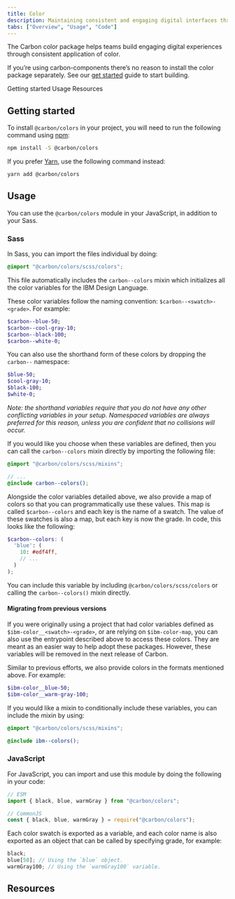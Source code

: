 ```yaml
---
title: Color
description: Maintaining consistent and engaging digital interfaces throughout IBM, whether applications or experiences, demands extended guidance around color usage.
tabs: ["Overview", "Usage", "Code"]
---
```


<PageDescription>

The Carbon color package helps teams build engaging digital experiences through consistent application of color.

</PageDescription>

<InlineNotification>

If you’re using carbon-components there’s no reason to install the color package separately. See our [get started](/get-started/develop/react) guide to start building.

</InlineNotification>

<AncorLinks>

<AnchorLink>Getting started</AnchorLink>
<AnchorLink>Usage</AnchorLink>
<AnchorLink>Resources</AnchorLink>

</AncorLinks>

## Getting started

To install `@carbon/colors` in your project, you will need to run the following
command using [npm](https://www.npmjs.com/):

```bash
npm install -S @carbon/colors
```

If you prefer [Yarn](https://yarnpkg.com/en/), use the following command
instead:

```bash
yarn add @carbon/colors
```

## Usage

You can use the `@carbon/colors` module in your JavaScript, in addition to your
Sass.

### Sass

In Sass, you can import the files individual by doing:

```scss
@import "@carbon/colors/scss/colors";
```

This file automatically includes the `carbon--colors` mixin which initializes
all the color variables for the IBM Design Language.

These color variables follow the naming convention: `$carbon--<swatch>-<grade>`.
For example:

```scss
$carbon--blue-50;
$carbon--cool-gray-10;
$carbon--black-100;
$carbon--white-0;
```

You can also use the shorthand form of these colors by dropping the `carbon--`
namespace:

```scss
$blue-50;
$cool-gray-10;
$black-100;
$white-0;
```

_Note: the shorthand variables require that you do not have any other
conflicting variables in your setup. Namespaced variables are always preferred
for this reason, unless you are confident that no collisions will occur._

If you would like you choose when these variables are defined, then you can call
the `carbon--colors` mixin directly by importing the following file:

```scss
@import "@carbon/colors/scss/mixins";

// ...
@include carbon--colors();
```

Alongside the color variables detailed above, we also provide a map of colors so
that you can programmatically use these values. This map is called
`$carbon--colors` and each key is the name of a swatch. The value of these
swatches is also a map, but each key is now the grade. In code, this looks like
the following:

<!-- prettier-ignore-start -->

```scss
$carbon--colors: (
  'blue': (
    10: #edf4ff,
    // ...
  )
);
```

<!-- prettier-ignore-end -->

You can include this variable by including `@carbon/colors/scss/colors` or
calling the `carbon--colors()` mixin directly.

#### Migrating from previous versions

If you were originally using a project that had color variables defined as
`$ibm-color__<swatch>-<grade>`, or are relying on `$ibm-color-map`, you can also
use the entrypoint described above to access these colors. They are meant as an
easier way to help adopt these packages. However, these variables will be
removed in the next release of Carbon.

Similar to previous efforts, we also provide colors in the formats mentioned
above. For example:

```scss
$ibm-color__blue-50;
$ibm-color__warm-gray-100;
```

If you would like a mixin to conditionally include these variables, you can
include the mixin by using:

```scss
@import "@carbon/colors/scss/mixins";

@include ibm--colors();
```

### JavaScript

For JavaScript, you can import and use this module by doing the following in
your code:

```js
// ESM
import { black, blue, warmGray } from "@carbon/colors";

// CommonJS
const { black, blue, warmGray } = require("@carbon/colors");
```

Each color swatch is exported as a variable, and each color name is also
exported as an object that can be called by specifying grade, for example:

```js
black;
blue[50]; // Using the `blue` object.
warmGray100; // Using the `warmGray100` variable.
```

## Resources

<Row className="resource-card-group">
  <Column colMd={4} colLg={4} noGutterSm>
    <ResourceCard
      subTitle="Carbon color package"
      href="https://github.com/carbon-design-system/carbon/blob/master/packages/colors"
    >

<MdxIcon name="github" />

  </ResourceCard>
  </Column>
  <Column colMd={4} colLg={4} noGutterSm>
    <ResourceCard
      subTitle="Color package demo"
      href="https://carbon-elements.netlify.app/colors/examples/preview/"
    >

<MdxIcon name="bee" />

  </ResourceCard>
  </Column>
</Row>
